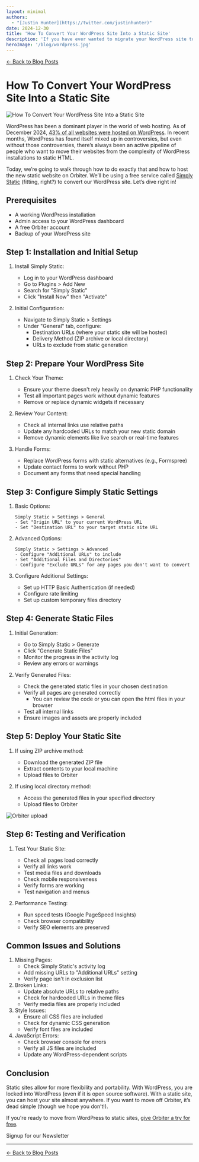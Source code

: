 ```yaml
---
layout: minimal
authors:
  - "[Justin Hunter](https://twitter.com/justinhunter)"
date: 2024-12-30
title: 'How To Convert Your WordPress Site Into a Static Site'
description: 'If you have ever wanted to migrate your WordPress site to static HTML, this is your guide.'
heroImage: '/blog/wordpress.jpg'
---
```



[← Back to Blog Posts](/blog)

# How To Convert Your WordPress Site Into a Static Site

![How To Convert Your WordPress Site Into a Static Site](/blog/wordpress.jpg)

WordPress has been a dominant player in the world of web hosting. As of December 2024, [43% of all websites were hosted on WordPress](https://www.wpzoom.com/blog/wordpress-statistics/). In recent months, WordPress has found itself mixed up in controversies, but even without those controversies, there’s always been an active pipeline of people who want to move their websites from the complexity of WordPress installations to static HTML.

Today, we’re going to walk through how to do exactly that and how to host the new static website on Orbiter. We’ll be using a free service called [Simply Static](https://simplystatic.com/) (fitting, right?) to convert our WordPress site. Let’s dive right in!

## Prerequisites

*   A working WordPress installation
*   Admin access to your WordPress dashboard
*   A free Orbiter account
*   Backup of your WordPress site

## Step 1: Installation and Initial Setup

1.  Install Simply Static:
    *   Log in to your WordPress dashboard
    *   Go to Plugins > Add New
    *   Search for "Simply Static"
    *   Click "Install Now" then "Activate"

2.  Initial Configuration:
    *   Navigate to Simply Static > Settings
    *   Under "General" tab, configure:
        *   Destination URLs (where your static site will be hosted)
        *   Delivery Method (ZIP archive or local directory)
        *   URLs to exclude from static generation


## Step 2: Prepare Your WordPress Site

1.  Check Your Theme:
    *   Ensure your theme doesn't rely heavily on dynamic PHP functionality
    *   Test all important pages work without dynamic features
    *   Remove or replace dynamic widgets if necessary

2.  Review Your Content:
    *   Check all internal links use relative paths
    *   Update any hardcoded URLs to match your new static domain
    *   Remove dynamic elements like live search or real-time features

3.  Handle Forms:
    *   Replace WordPress forms with static alternatives (e.g., Formspree)
    *   Update contact forms to work without PHP
    *   Document any forms that need special handling


## Step 3: Configure Simply Static Settings

1.  Basic Options:

    ```
    Simply Static > Settings > General
    - Set "Origin URL" to your current WordPress URL
    - Set "Destination URL" to your target static site URL

    ```

2.  Advanced Options:

    ```
    Simply Static > Settings > Advanced
    - Configure "Additional URLs" to include
    - Set "Additional Files and Directories"
    - Configure "Exclude URLs" for any pages you don't want to convert

    ```

3.  Configure Additional Settings:
    *   Set up HTTP Basic Authentication (if needed)
    *   Configure rate limiting
    *   Set up custom temporary files directory


## Step 4: Generate Static Files

1.  Initial Generation:
    *   Go to Simply Static > Generate
    *   Click "Generate Static Files"
    *   Monitor the progress in the activity log
    *   Review any errors or warnings

2.  Verify Generated Files:
    *   Check the generated static files in your chosen destination
    *   Verify all pages are generated correctly
        *   You can review the code or you can open the html files in your browser
    *   Test all internal links
    *   Ensure images and assets are properly included


## Step 5: Deploy Your Static Site

1.  If using ZIP archive method:
    *   Download the generated ZIP file
    *   Extract contents to your local machine
    *   Upload files to Orbiter

2.  If using local directory method:
    *   Access the generated files in your specified directory
    *   Upload files to Orbiter

![Orbiter upload](https://justin.mypinata.cloud/ipfs/bafkreiczvzearwwxoqntfgrxhsrf2giz7hxmtomb4pkiygcijre3zmdki4)

## Step 6: Testing and Verification

1.  Test Your Static Site:
    *   Check all pages load correctly
    *   Verify all links work
    *   Test media files and downloads
    *   Check mobile responsiveness
    *   Verify forms are working
    *   Test navigation and menus

2.  Performance Testing:
    *   Run speed tests (Google PageSpeed Insights)
    *   Check browser compatibility
    *   Verify SEO elements are preserved

## Common Issues and Solutions

1.  Missing Pages:
    *   Check Simply Static's activity log
    *   Add missing URLs to "Additional URLs" setting
    *   Verify page isn't in exclusion list
2.  Broken Links:
    *   Update absolute URLs to relative paths
    *   Check for hardcoded URLs in theme files
    *   Verify media files are properly included
3.  Style Issues:
    *   Ensure all CSS files are included
    *   Check for dynamic CSS generation
    *   Verify font files are included
4.  JavaScript Errors:
    *   Check browser console for errors
    *   Verify all JS files are included
    *   Update any WordPress-dependent scripts

## Conclusion

Static sites allow for more flexibility and portability. With WordPress, you are locked into WordPress (even if it is open source software). With a static site, you can host your site almost anywhere. If you want to move off Orbiter, it’s dead simple (though we hope you don’t!).

If you're ready to move from WordPress to static sites, [give Orbiter a try for free](https://app.orbiter.com?ref=blog).

<div className="flex items-center flex-col gap-2 justify-center">
	<p className="font-bold">Signup for our Newsletter</p>
	<NewsletterForm />
</div>

---

[← Back to Blog Posts](/blog)
